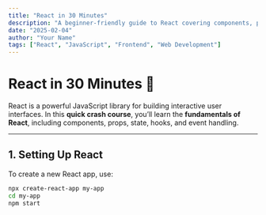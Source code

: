 ```yaml
---
title: "React in 30 Minutes"
description: "A beginner-friendly guide to React covering components, props, state, and hooks in just 30 minutes."
date: "2025-02-04"
author: "Your Name"
tags: ["React", "JavaScript", "Frontend", "Web Development"]
---
```


# React in 30 Minutes 🚀

React is a powerful JavaScript library for building interactive user interfaces. In this **quick crash course**, you’ll learn the **fundamentals of React**, including components, props, state, hooks, and event handling.

---

## 1. Setting Up React

To create a new React app, use:

```sh
npx create-react-app my-app
cd my-app
npm start
```
